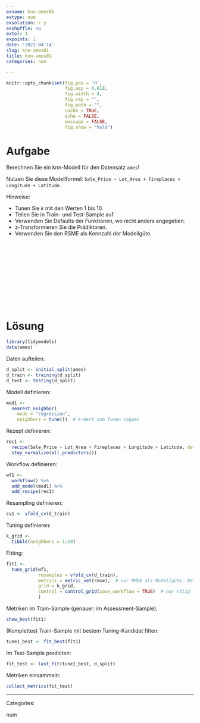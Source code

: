 ```yaml
---
exname: knn-ames01
extype: num
exsolution: r y
exshuffle: no
extol: 1
expoints: 1
date: '2023-04-14'
slug: knn-ames01
title: knn-ames01
categories: num

---
```







```r
knitr::opts_chunk$set(fig.pos = 'H',
                      fig.asp = 0.618,
                      fig.width = 4,
                      fig.cap = "", 
                      fig.path = "",
                      cache = TRUE,
                      echo = FALSE,
                      message = FALSE,
                      fig.show = "hold")
```






# Aufgabe


Berechnen Sie ein knn-Modell für den Datensatz `ames`!

Nutzen Sie diese Modellformel: `Sale_Price ~ Lot_Area + Fireplaces + Longitude + Latitude`.


Hinweise:

- Tunen Sie $k$ mit den Werten 1 bis 10.
- Teilen Sie in Train- und Test-Sample auf.
- Verwenden Sie Defaults der Funktionen, wo nicht anders angegeben.
- z-Transformieren Sie die Prädiktoren.
- Verwenden Sie den RSME als Kennzahl der Modellgüte.




</br>
</br>
</br>
</br>
</br>
</br>
</br>
</br>
</br>
</br>

# Lösung



```r
library(tidymodels)
data(ames)
```




Daten aufteilen:

```r
d_split <- initial_split(ames)
d_train <- training(d_split)
d_test <- testing(d_split)
```


Modell definieren:

```r
mod1 <-
  nearest_neighbor(
    mode = "regression",
    neighbors = tune())  # k-Wert zum Tunen taggen
```


Rezept definieren:


```r
rec1 <-
  recipe(Sale_Price ~ Lot_Area + Fireplaces + Longitude + Latitude, data = d_split) %>% 
  step_normalize(all_predictors())
```


Workflow definieren:

```r
wf1 <-
  workflow() %>% 
  add_model(mod1) %>% 
  add_recipe(rec1)
```


Resampling definieren:

```r
cv1 <- vfold_cv(d_train)
```

Tuning definieren:

```r
k_grid <-
  tibble(neighbors = 1:10)
```


Fitting:


```r
fit1 <-
  tune_grid(wf1,
            resamples = vfold_cv(d_train),
            metrics = metric_set(rmse),  # nur RMSE als Modellgüte, Default ist RMSE und R2
            grid = k_grid,
            control = control_grid(save_workflow = TRUE)  # nur nötig für "fit_best", s.u.
            )
```


Metriken im Train-Sample (genauer: im Assessment-Sample):

```r
show_best(fit1)
```
(Komplettes) Train-Sample mit bestem Tuning-Kandidat fitten:

```r
tune1_best <- fit_best(fit1)
```


Im Test-Sample predicten:

```r
fit_test <- last_fit(tune1_best, d_split)
```

Metriken einsammeln:

```r
collect_metrics(fit_test)
```





---

Categories: 

num

